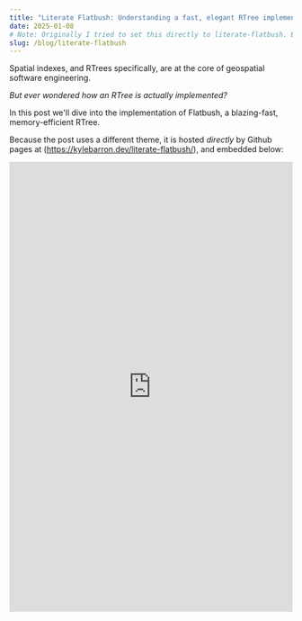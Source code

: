 ```yaml
---
title: "Literate Flatbush: Understanding a fast, elegant RTree implementation."
date: 2025-01-08
# Note: Originally I tried to set this directly to literate-flatbush. But because gatsby intercepts links to try and make it feel more like an "instant application", the URL in the search bar would change to kylebarron.dev/literate-flatbush, but then we'd still be on this blog page. And we wouldn't be able to reload the page and get to the real literate-flatbush post.
slug: /blog/literate-flatbush
---
```


Spatial indexes, and RTrees specifically, are at the core of geospatial software engineering.

_But ever wondered how an RTree is actually implemented?_

In this post we'll dive into the implementation of Flatbush, a blazing-fast, memory-efficient RTree.

Because the post uses a different theme, it is hosted _directly_ by Github pages at (<a href="https://kylebarron.dev/literate-flatbush/">https://kylebarron.dev/literate-flatbush/</a>), and embedded below:

<iframe
  width="100%"
  height="800"
  frameborder="0"
  allowtransparency="true"
  style={{background: "#FFFFFF"}}
  src="https://kylebarron.dev/literate-flatbush/"
></iframe>


